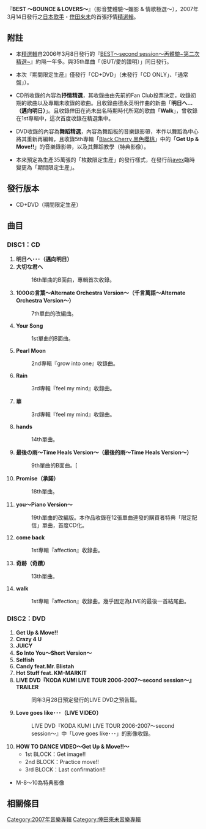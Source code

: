 {{Infobox Album |
| Name                  = BEST ～BOUNCE & LOVERS～<br />影音雙體驗～媚影 & 情歌極選～
| Type                  = 精選輯
| Artist                = [[倖田來未|倖田來未]]
| Cover                 = BEST_BOUNCE_&_LOVERS.JPG
| Released              = 2007年3月14日
| Recorded              = 
| Genre                 = [[J-POP|J-POP]]
| Length                = 71分（CD）
| Label                 = [[rhythmzone|rhythmzone]]
| Producer              = 
| Reviews               = 
| Chart position        = * 最高位2位（[[Oricon|Oricon]]）
| Certification      = *白金唱片（[[日本唱片協會|日本唱片協會]]）
| Last album            = [[Black_Cherry_黑色櫻桃|Black Cherry 黑色櫻桃]]<br />(2006年)
| This album            = '''BEST 〜BOUNCE & LOVERS〜'''<br />(2007年)
| Next album            = [[Kingdom_倖感王國|Kingdom 倖感王國]]<br />(2008年)
}}

『'''BEST ～BOUNCE & LOVERS～'''』（影音雙體驗～媚影 & 情歌極選～），2007年3月14日發行之[[日本|日本]][[歌手|歌手]]・[[倖田來未|倖田來未]]的首張抒情[[精選輯|精選輯]]。

== 附註 ==
* 本[[精選輯|精選輯]]自2006年3月8日發行的『[[BEST～second_session～再體驗~第二次精選~|BEST～second session～再體驗~第二次精選~]]』約隔一年多。與35th單曲「{{lang|ja|BUT/愛証}}（BUT/愛的證明）」同日發行。

* 本次『期間限定生産』僅發行「CD+DVD」（未發行「CD ONLY」、「通常盤」）。

* CD所收錄的內容為'''抒情精選'''，其收錄曲由先前的Fan Club投票決定，收錄初期的歌曲以及專輯未收錄的歌曲。且收錄由德永英明作曲的新曲「'''明日へ…（邁向明日）'''」。且收錄倖田在尚未出名時期時代所寫的歌曲「'''Walk'''」，曾收錄在1st專輯中，這次首度收錄在精選集中。

* DVD收錄的內容為'''舞蹈精選'''，內容為舞蹈板的音樂錄影帶，本作以舞蹈為中心將其重新再編輯，且收錄5th專輯「[[Black_Cherry_黑色櫻桃|Black Cherry 黑色櫻桃]]」中的「'''Get Up & Move!!'''」的音樂錄影帶，以及其舞蹈教學（特典影像）。

* 本來預定為生產35萬張的「枚数限定生産」的發行樣式，在發行前[[avex|avex]]臨時變更為「期間限定生産」。

== 發行版本 ==
* CD+DVD（期間限定生産）

== 曲目 ==
=== DISC1：CD ===
# '''明日へ･･･（邁向明日）'''
# '''大切な君へ'''
#: 16th單曲的B面曲，專輯首次收錄。
# '''1000の言葉〜Alternate Orchestra Version〜（千言萬語〜Alternate Orchestra Version〜）''' 
#: 7th單曲的改編曲。
# '''Your Song'''
#: 1st單曲的B面曲。 
# '''Pearl Moon'''
#: 2nd專輯『grow into one』收錄曲。 
# '''Rain''' 
#: 3rd專輯『feel my mind』收錄曲。
# '''華'''
#: 3rd專輯『feel my mind』收錄曲。
# '''hands'''
#: 14th單曲。
# '''最後の雨〜Time Heals Version〜（最後的雨〜Time Heals Version〜）'''
#: 9th單曲的B面曲。[
# '''Promise（承諾）'''
#: 18th單曲。
# '''you〜Piano Version〜'''
#: 19th單曲的改編版。本作品收錄在12張單曲連發的購買者特典「限定配信」單曲，首度CD化。
# '''come back'''
#: 1st專輯『affection』收錄曲。
# '''奇跡（奇蹟）'''
#: 13th單曲。
# '''walk''' 
#: 1st專輯『affection』收錄曲。幾乎固定為LIVE的最後一首結尾曲。

=== DISC2：DVD ===
# '''Get Up & Move!!'''
# '''Crazy 4 U'''
# '''JUICY'''
# '''So Into You〜Short Version〜'''
# '''Selfish'''
# '''Candy feat.Mr. Blistah'''
# '''Hot Stuff feat. KM-MARKIT'''
# '''LIVE DVD『KODA KUMI LIVE TOUR 2006-2007〜second session〜』TRAILER''' 
#: 同年3月28日預定發行的LIVE DVD之預告篇。
# '''Love goes like･･･（LIVE VIDEO）''' 
#: LIVE DVD『KODA KUMI LIVE TOUR 2006-2007〜second session〜』中「Love goes like･･･」的影像收錄。
# '''HOW TO DANCE VIDEO〜Get Up & Move!!〜''' 
#* 1st BLOCK：Get image!!
#* 2nd BLOCK：Practice move!!
#* 3rd BLOCK：Last confirmation!!

* M-8～10為特典影像

== 相關條目 ==
{{倖田來未}}

[[Category:2007年音樂專輯|Category:2007年音樂專輯]]
[[Category:倖田來未音樂專輯|Category:倖田來未音樂專輯]]